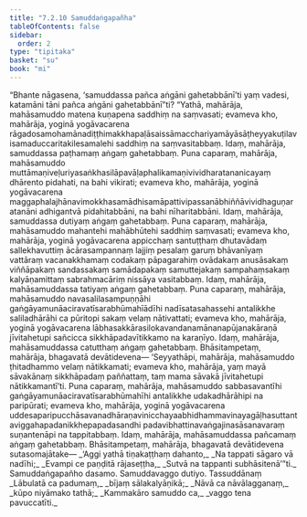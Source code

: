 ```yaml
---
title: "7.2.10 Samuddaṅgapañha"
tableOfContents: false
sidebar:
  order: 2
type: "tipitaka"
basket: "su"
book: "mi"
---
```



<DynamicBreadcrumb />

<Division number="244" book="mi">

<Paragraph number="1744" book="mi">
“Bhante nāgasena, ‘samuddassa pañca aṅgāni gahetabbānī’ti yaṃ vadesi, katamāni tāni pañca aṅgāni gahetabbānī”ti? “Yathā, mahārāja, mahāsamuddo matena kuṇapena saddhiṃ na saṃvasati; evameva kho, mahārāja, yoginā yogāvacarena rāgadosamohamānadiṭṭhimakkhapaḷāsaissāmacchariyamāyāsāṭheyyakuṭilavisamaduccaritakilesamalehi saddhiṃ na saṃvasitabbaṃ. Idaṃ, mahārāja, samuddassa paṭhamaṃ aṅgaṃ gahetabbaṃ.
</Paragraph>

<Paragraph number="1745" book="mi">
Puna caparaṃ, mahārāja, mahāsamuddo muttāmaṇiveḷuriyasaṅkhasilāpavāḷaphalikamaṇivividharatananicayaṃ dhārento pidahati, na bahi vikirati; evameva kho, mahārāja, yoginā yogāvacarena maggaphalajhānavimokkhasamādhisamāpattivipassanābhiññāvividhaguṇaratanāni adhigantvā pidahitabbāni, na bahi nīharitabbāni. Idaṃ, mahārāja, samuddassa dutiyaṃ aṅgaṃ gahetabbaṃ.
</Paragraph>

<Paragraph number="1746" book="mi">
Puna caparaṃ, mahārāja, mahāsamuddo mahantehi mahābhūtehi saddhiṃ saṃvasati; evameva kho, mahārāja, yoginā yogāvacarena appicchaṃ santuṭṭhaṃ dhutavādaṃ sallekhavuttiṃ ācārasampannaṃ lajjiṃ pesalaṃ garuṃ bhāvanīyaṃ vattāraṃ vacanakkhamaṃ codakaṃ pāpagarahiṃ ovādakaṃ anusāsakaṃ viññāpakaṃ sandassakaṃ samādapakaṃ samuttejakaṃ sampahaṃsakaṃ kalyāṇamittaṃ sabrahmacāriṃ nissāya vasitabbaṃ. Idaṃ, mahārāja, mahāsamuddassa tatiyaṃ aṅgaṃ gahetabbaṃ.
</Paragraph>

<Paragraph number="1747" book="mi">
Puna caparaṃ, mahārāja, mahāsamuddo navasalilasampuṇṇāhi gaṅgāyamunāaciravatīsarabhūmahīādīhi nadīsatasahassehi antalikkhe saliladhārāhi ca pūritopi sakaṃ velaṃ nātivattati; evameva kho, mahārāja, yoginā yogāvacarena lābhasakkārasilokavandanamānanapūjanakāraṇā jīvitahetupi sañcicca sikkhāpadavītikkamo na karaṇīyo. Idaṃ, mahārāja, mahāsamuddassa catutthaṃ aṅgaṃ gahetabbaṃ. Bhāsitampetaṃ, mahārāja, bhagavatā devātidevena—
</Paragraph>

<Paragraph number="1748" book="mi">
‘Seyyathāpi, mahārāja, mahāsamuddo ṭhitadhammo velaṃ nātikkamati; evameva kho, mahārāja, yaṃ mayā sāvakānaṃ sikkhāpadaṃ paññattaṃ, taṃ mama sāvakā jīvitahetupi nātikkamantī’ti.
</Paragraph>

<Paragraph number="1749" book="mi">
Puna caparaṃ, mahārāja, mahāsamuddo sabbasavantīhi gaṅgāyamunāaciravatīsarabhūmahīhi antalikkhe udakadhārāhipi na paripūrati; evameva kho, mahārāja, yoginā yogāvacarena uddesaparipucchāsavanadhāraṇavinicchayaabhidhammavinayagāḷhasuttantaviggahapadanikkhepapadasandhi padavibhattinavaṅgajinasāsanavaraṃ suṇantenāpi na tappitabbaṃ. Idaṃ, mahārāja, mahāsamuddassa pañcamaṃ aṅgaṃ gahetabbaṃ. Bhāsitampetaṃ, mahārāja, bhagavatā devātidevena sutasomajātake—
</Paragraph>

<Paragraph number="1750" type="verses" book="mi">
_‘Aggi yathā tiṇakaṭṭhaṃ dahanto,_  
_Na tappati sāgaro vā nadīhi;_  
_Evampi ce paṇḍitā rājaseṭṭha,_  
_Sutvā na tappanti subhāsitenā’”ti._  


</Paragraph>
</Division>

<Paragraph number="1751" type="center" book="mi">
Samuddaṅgapañho dasamo.



</Paragraph>

<Paragraph number="1752" type="center" book="mi">
Samuddavaggo dutiyo.



</Paragraph>

<Paragraph number="1753" type="center" book="mi">
Tassuddānaṃ


</Paragraph>

<Paragraph number="1754" type="verses" book="mi">
_Lābulatā ca padumaṃ,_  
_bījaṃ sālakalyāṇikā;_  
_Nāvā ca nāvālagganaṃ,_  
_kūpo niyāmako tathā;_  
_Kammakāro samuddo ca,_  
_vaggo tena pavuccatīti._
</Paragraph>